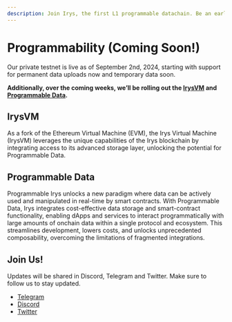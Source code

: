 ```yaml
---
description: Join Irys, the first L1 programmable datachain. Be an early pioneer, shape the future, and collaborate with like-minded developers. 
---
```


# Programmability (Coming Soon!)

Our private testnet is live as of September 2nd, 2024, starting with support for permanent data uploads now and temporary data soon.

**Additionally, over the coming weeks, we’ll be rolling out the [IrysVM](/learn/why-build-on-irys/irysvm) and [Programmable Data](/learn/why-build-on-irys/programmable-data).**


## IrysVM

As a fork of the Ethereum Virtual Machine (EVM), the Irys Virtual Machine (IrysVM) leverages the unique capabilities of the Irys blockchain by integrating access to its advanced storage layer, unlocking the potential for Programmable Data.

## Programmable Data

Programmable Irys unlocks a new paradigm where data can be actively used and manipulated in real-time by smart contracts. With Programmable Data, Irys integrates cost-effective data storage and smart-contract functionality, enabling dApps and services to interact programmatically with large amounts of onchain data within a single protocol and ecosystem. This streamlines development, lowers costs, and unlocks unprecedented composability, overcoming the limitations of fragmented integrations.

## Join Us!

Updates will be shared in Discord, Telegram and Twitter. Make sure to follow us to stay updated.

- [Telegram](https://t.me/irysxyz)
- [Discord](https://discord.gg/irys)
- [Twitter](https://twitter.com/irys_xyz)


